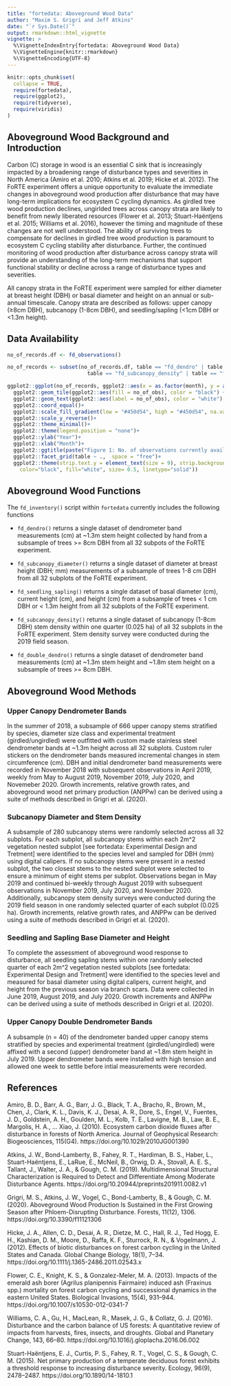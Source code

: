 ---
title: "fortedata: Aboveground Wood Data"
author: "Maxim S. Grigri and Jeff Atkins"
date: "`r Sys.Date()`"
output: rmarkdown::html_vignette
vignette: >
  %\VignetteIndexEntry{fortedata: Aboveground Wood Data}
  %\VignetteEngine{knitr::rmarkdown}
  %\VignetteEncoding{UTF-8}
---

```{r setup, include = FALSE}
knitr::opts_chunk$set(
  collapse = TRUE,
  require(fortedata),
  require(ggplot2),
  require(tidyverse),
  require(viridis)
)
```

## Aboveground Wood Background and Introduction

Carbon (C) storage in wood is an essential C sink that is increasingly impacted by a broadening range of disturbance types and severities in North America (Amiro et al. 2010; Atkins et al. 2019; Hicke et al. 2012). The FoRTE experiment offers a unique opportunity to evaluate the immediate changes in aboveground wood production after disturbance that may have long-term implications for ecosystem C cycling dynamics. As girdled tree wood production declines, ungirlded trees across canopy strata are likely to benefit from newly liberated resources (Flower et al. 2013; Stuart-Haëntjens et al. 2015; Williams et al. 2016), however the timing and magnitude of these changes are not well understood. The ability of surviving trees to compensate for declines in girdled tree wood production is paramount to ecosystem C cycling stability after disturbance. Further, the continued monitoring of wood production after disturbance across canopy strata will provide an understanding of the long-term mechanisms that support functional stability or decline across a range of disturbance types and severities.

All canopy strata in the FoRTE experiment were sampled for either diameter at breast height (DBH) or basal diameter and height on an annual or sub-annual timescale. Canopy strata are described as follows: upper canopy (≥8cm DBH), subcanopy (1-8cm DBH), and seedling/sapling (<1cm DBH or <1.3m height). 

## Data Availability

```{r observations, fig.height=8, fig.width=6, echo = FALSE, message=FALSE, warning=FALSE}
no_of_records.df <- fd_observations()

no_of_records <- subset(no_of_records.df, table == "fd_dendro" | table == "fd_subcanopy_diameter" | 
                          table == "fd_subcanopy_density" | table == "fd_seedling_sapling")

ggplot2::ggplot(no_of_records, ggplot2::aes(x = as.factor(month), y = as.integer(year), fill= no_of_obs)) +
  ggplot2::geom_tile(ggplot2::aes(fill = no_of_obs), color = "black") +
  ggplot2::geom_text(ggplot2::aes(label = no_of_obs), color = "white") +
  ggplot2::coord_equal()+
  ggplot2::scale_fill_gradient(low = "#450d54", high = "#450d54", na.value = 'white')+
  ggplot2::scale_y_reverse()+
  ggplot2::theme_minimal()+
  ggplot2::theme(legend.position = "none")+
  ggplot2::ylab("Year")+
  ggplot2::xlab("Month")+
  ggplot2::ggtitle(paste("Figure 1: No. of observations currently available \nin aboveground wood dataset as of:", Sys.Date()))+
  ggplot2::facet_grid(table ~ .,  space = "free")+
  ggplot2::theme(strip.text.y = element_text(size = 9), strip.background = element_rect(
    color="black", fill="white", size= 0.5, linetype="solid"))

```

## Aboveground Wood Functions

The `fd_inventory()` script within `fortedata` currently includes the following functions

* `fd_dendro()` returns a single dataset of dendrometer band measurements (cm) at ~1.3m stem height collected by hand from a subsample of trees >= 8cm DBH from all 32 subpots of the FoRTE experiment. 

* `fd_subcanopy_diameter()` returns a single dataset of diameter at breast height (DBH; mm) measurements of a subsample of trees 1-8 cm DBH from all 32 subplots of the FoRTE experiment. 

* `fd_seedling_sapling()` returns a single dataset of basal diameter (cm), current height (cm), and height (cm) from a subsample of trees < 1 cm DBH or < 1.3m height from all 32 subplots of the FoRTE experiment. 

* `fd_subcanopy_density()` returns a single dataset of subcanopy (1-8cm DBH) stem density within one quarter (0.025 ha) of all 32 subplots in the FoRTE experiment. Stem density survey were conducted during the 2019 field season.

* `fd_double_dendro()` returns a single dataset of dendrometer band measurements (cm) at ~1.3m stem height and ~1.8m stem height on a subsample of trees >= 8cm DBH.

## Aboveground Wood Methods 

### Upper Canopy Dendrometer Bands 

In the summer of 2018, a subsample of 666 upper canopy stems  stratified by species, diameter size class and experimental treatment (girdled/ungirdled) were outfitted with custom made stainless steel dendrometer bands at ~1.3m height across all 32 subplots. Custom ruler stickers on the dendrometer bands measured incremental changes in stem circumference (cm). DBH and initial dendrometer band measurements were recorded in November 2018 with subsequent observations in April 2019, weekly from May to August 2019, November 2019, July 2020, and Novemeber 2020. Growth increments, relative growth rates, and aboveground wood net primary production (ANPPw) can be derived using a suite of methods described in Grigri et al. (2020).

### Subcanopy Diameter and Stem Density

A subsample of 280 subcanopy stems were randomly selected across all 32 subplots. For each subplot, all subcanopy stems within each 2m^2 vegetation nested subplot [see fortedata: Experimental Design and Tretment] were identified to the species level and sampled for DBH (mm) using digital calipers. If no subcanopy stems were present in a nested subplot, the two closest stems to the nested subplot were selected to ensure a minimum of eight stems per subplot. Observations began in May 2019 and continued bi-weekly through August 2019 with subsequent observations in November 2019, July 2020, and November 2020. Additionally, subcanopy stem density surveys were conducted during the 2019 field season in one randomly selected quarter of each subplot (0.025 ha). Growth increments, relative growth rates, and ANPPw can be derived using a suite of methods described in Grigri et al. (2020).

### Seedling and Sapling Base Diameter and Height

To complete the assessment of aboveground wood response to disturbance, all seedling sapling stems within one randomly selected quarter of each 2m^2 vegetation nested subplots [see fortedata: Experimental Design and Tretment] were identified to the species level and measured for basal diameter using digital calipers, current height, and height from the previous season via branch scars. Data were collected in June 2019, August 2019, and July 2020. Growth increments and ANPPw can be derived using a suite of methods described in Grigri et al. (2020).

### Upper Canopy Double Dendrometer Bands

A subsample (n = 40) of the dendrometer banded upper canopy stems stratified by species and experimental treatment (girdled/ungirdled) were affixed with a second (upper) dendrometer band at ~1.8m stem height in July 2019. Upper dendrometer bands were installed with high tension and allowed one week to settle before intial measurements were recorded.

## References 

Amiro, B. D., Barr, A. G., Barr, J. G., Black, T. A., Bracho, R., Brown, M., Chen, J., Clark, K. L., Davis, K. J., Desai, A. R., Dore, S., Engel, V., Fuentes, J. D., Goldstein, A. H., Goulden, M. L., Kolb, T. E., Lavigne, M. B., Law, B. E., Margolis, H. A., … Xiao, J. (2010). Ecosystem carbon dioxide fluxes after disturbance in forests of North America. Journal of Geophysical Research: Biogeosciences, 115(G4). https://doi.org/10.1029/2010JG001390

Atkins, J. W., Bond-Lamberty, B., Fahey, R. T., Hardiman, B. S., Haber, L., Stuart-Haëntjens, E., LaRue, E., McNeil, B., Orwig, D. A., Stovall, A. E. S., Tallant, J., Walter, J. A., & Gough, C. M. (2019). Multidimensional Structural Characterization is Required to Detect and Differentiate Among Moderate Disturbance Agents. https://doi.org/10.20944/preprints201911.0082.v1

Grigri, M. S., Atkins, J. W., Vogel, C., Bond-Lamberty, B., & Gough, C. M. (2020). Aboveground Wood Production Is Sustained in the First Growing Season after Phloem-Disrupting Disturbance. Forests, 11(12), 1306. https://doi.org/10.3390/f11121306

Hicke, J. A., Allen, C. D., Desai, A. R., Dietze, M. C., Hall, R. J., Ted Hogg, E. H., Kashian, D. M., Moore, D., Raffa, K. F., Sturrock, R. N., & Vogelmann, J. (2012). Effects of biotic disturbances on forest carbon cycling in the United States and Canada. Global Change Biology, 18(1), 7–34. https://doi.org/10.1111/j.1365-2486.2011.02543.x

Flower, C. E., Knight, K. S., & Gonzalez-Meler, M. A. (2013). Impacts of the emerald ash borer (Agrilus planipennis Fairmaire) induced ash (Fraxinus spp.) mortality on forest carbon cycling and successional dynamics in the eastern United States. Biological Invasions, 15(4), 931–944. https://doi.org/10.1007/s10530-012-0341-7

Williams, C. A., Gu, H., MacLean, R., Masek, J. G., & Collatz, G. J. (2016). Disturbance and the carbon balance of US forests: A quantitative review of impacts from harvests, fires, insects, and droughts. Global and Planetary Change, 143, 66–80. https://doi.org/10.1016/j.gloplacha.2016.06.002

Stuart-Haëntjens, E. J., Curtis, P. S., Fahey, R. T., Vogel, C. S., & Gough, C. M. (2015). Net primary production of a temperate deciduous forest exhibits a threshold response to increasing disturbance severity. Ecology, 96(9), 2478–2487. https://doi.org/10.1890/14-1810.1

